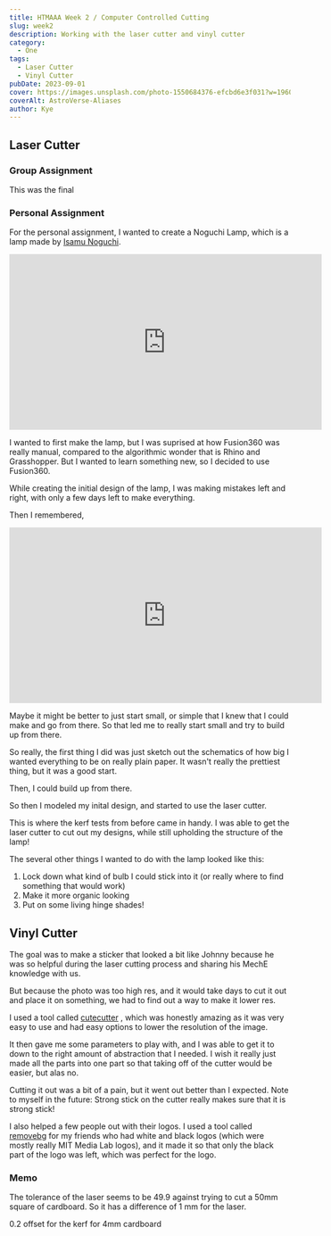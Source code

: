 ```yaml
---
title: HTMAAA Week 2 / Computer Controlled Cutting
slug: week2
description: Working with the laser cutter and vinyl cutter
category:
  - One
tags:
  - Laser Cutter
  - Vinyl Cutter
pubDate: 2023-09-01
cover: https://images.unsplash.com/photo-1550684376-efcbd6e3f031?w=1960&h=1102&auto=format&fit=crop&q=60&ixlib=rb-4.0.3&ixid=M3wxMjA3fDB8MHxzZWFyY2h8M3x8YmxhY2t8ZW58MHwwfDB8fHwy
coverAlt: AstroVerse-Aliases
author: Kye
---
```




## Laser Cutter

### Group Assignment

This was the final

<OptimizedCover
  src={finalkerf}
  alt="Final parts from all of the experimentation"
/>

### Personal Assignment

For the personal assignment, I wanted to create a Noguchi Lamp, which is a lamp made by [Isamu Noguchi](https://www.noguchi.org/isamu-noguchi/biography/biography/).

<iframe
  width="560"
  height="315"
  src="https://www.youtube.com/embed/4DDCOWA9q7U?si=CiGwRQnAenX7amFD"
  title="YouTube video player"
  frameborder="0"
  allow="accelerometer; autoplay; clipboard-write; encrypted-media; gyroscope; picture-in-picture; web-share"
  referrerpolicy="strict-origin-when-cross-origin"
  allowfullscreen
></iframe>

I wanted to first make the lamp, but I was suprised at how Fusion360 was really manual, compared to the algorithmic wonder that is Rhino and Grasshopper. But I wanted to learn something new, so I decided to use Fusion360.

While creating the initial design of the lamp, I was making mistakes left and right, with only a few days left to make everything.

Then I remembered,

<iframe
  width="560"
  height="315"
  src="https://www.youtube.com/embed/tV6nzcfG2CA?si=2k-tXfKvojz1T3yK"
  title="YouTube video player"
  frameborder="0"
  allow="accelerometer; autoplay; clipboard-write; encrypted-media; gyroscope; picture-in-picture; web-share"
  referrerpolicy="strict-origin-when-cross-origin"
  allowfullscreen
></iframe>

Maybe it might be better to just start small, or simple that I knew that I could make and go from there. So that led me to really start small and try to build up from there.

So really, the first thing I did was just sketch out the schematics of how big I wanted everything to be on really plain paper.
It wasn't really the prettiest thing, but it was a good start.

<OptimizedCover src={paper} alt="paper" />

Then, I could build up from there.

So then I modeled my inital design, and started to use the laser cutter.

This is where the kerf tests from before came in handy.
I was able to get the laser cutter to cut out my designs, while still upholding the structure of the lamp!

The several other things I wanted to do with the lamp looked like this:

1. Lock down what kind of bulb I could stick into it (or really where to find something that would work)
2. Make it more organic looking
3. Put on some living hinge shades!

## Vinyl Cutter

The goal was to make a sticker that looked a bit like Johnny because he was so helpful during the laser cutting process and sharing his MechE knowledge with us.

<OptimizedCover src={Johnny} alt="Johnny" />

But because the photo was too high res, and it would take days to cut it out and place it on something, we had to find out a way to make it lower res.

I used a tool called [cutecutter](https://cutecutter.com/make-a-vinyl-decal/)
, which was honestly amazing as it was very easy to use and had easy options to lower the resolution of the image.

<OptimizedCover src={cutecutter} alt="Johnny being segemented" />

It then gave me some parameters to play with, and I was able to get it to down to the right amount of abstraction that I needed. I wish it really just made all the parts into one part so that taking off of the cutter would be easier, but alas no.

<OptimizedCover src={cutecutter2} alt="Cutecutter parameters" />

Cutting it out was a bit of a pain, but it went out better than I expected.
Note to myself in the future: Strong stick on the cutter really makes sure that it is strong stick!

<OptimizedCover src={grip} alt="Helping out others" />

<OptimizedCover src={finaljohnny} alt="Cutecutter parameters" />

I also helped a few people out with their logos. I used a tool called [removebg](https://www.remove.bg/) for my friends who had white and black logos (which were mostly really MIT Media Lab logos), and it made it so that only the black part of the logo was left, which was perfect for the logo.

<OptimizedCover src={help} alt="Helping out others" />

### Memo

The tolerance of the laser seems to be 49.9 against trying to cut a 50mm square of cardboard.
So it has a difference of 1 mm for the laser.

0.2 offset for the kerf for 4mm cardboard
